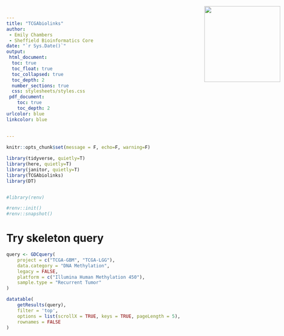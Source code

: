 ```yaml
---
title: "TCGAbiolinks"
author: 
 - Emily Chambers
 - Sheffield Bioinformatics Core
date: "`r Sys.Date()`"
output:
 html_document:
  toc: true
  toc_float: true
  toc_collapsed: true
  toc_depth: 2
  number_sections: true
  css: stylesheets/styles.css
 pdf_document:
    toc: true
    toc_depth: 2
urlcolor: blue
linkcolor: blue
    
    
---
```

<img src="images/logo-sm.png" style="position:absolute;top:40px;right:10px;" width="200" />

```r
knitr::opts_chunk$set(message = F, echo=F, warning=F)
```

```r
library(tidyverse, quietly=T)
library(here, quietly=T)
library(janitor, quietly=T)
library(TCGAbiolinks)
library(DT)


#library(renv)

```

```r
#renv::init()
#renv::snapshot()
```

# Try skeleton query
```r

query <- GDCquery(
    project = c("TCGA-GBM", "TCGA-LGG"),
    data.category = "DNA Methylation",
    legacy = FALSE,
    platform = c("Illumina Human Methylation 450"),
    sample.type = "Recurrent Tumor"
)

datatable(
    getResults(query), 
    filter = 'top',
    options = list(scrollX = TRUE, keys = TRUE, pageLength = 5), 
    rownames = FALSE
)

```

